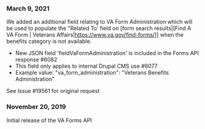 ### March 9, 2021

We added an additional field relating to VA Form Administration which will be used to populate the "Related To' field on [form search results|[Find A VA Form | Veterans Affairs|https://www.va.gov/find-forms/]] when the benefits category is not available. 

* New JSON field 'fieldVaFormAdministration' is included in the Forms API response #6082
* This field only applies to internal Drupal CMS use #6077
* Example value: "va_form_administration": "Veterans Benefits Administration"

See Issue #19561 for original request

### November 20, 2019
Initial release of the VA Forms API
